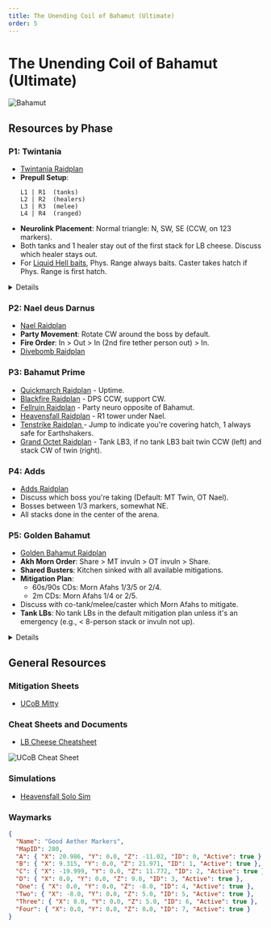 ```yaml
---
title: The Unending Coil of Bahamut (Ultimate)
order: 5
---
```


# The Unending Coil of Bahamut (Ultimate)

![Bahamut](/images/thumbnails/ultimate/Bahamut.png)

## Resources by Phase

### P1: Twintania

- [Twintania Raidplan](https://raidplan.io/plan/9WEG4AEGVdru3hyF)
- **Prepull Setup**:
  ```
  L1 | R1  (tanks)  
  L2 | R2  (healers)  
  L3 | R3  (melee)  
  L4 | R4  (ranged)
  ```
- **Neurolink Placement**: Normal triangle: N, SW, SE (CCW, on 123 markers).  
- Both tanks and 1 healer stay out of the first stack for LB cheese. Discuss which healer stays out.
- For [Liquid Hell baits](https://raidplan.io/plan/19yavfslOUU0l1Gp),
Phys. Range always baits. Caster takes hatch if Phys. Range is first hatch.

<Details title="Stop baiting liquid hells on the party!! (guide)">
  <YouTube videoId="9DDTla_pbL0" />
</Details>

### P2: Nael deus Darnus

- [Nael Raidplan](https://raidplan.io/plan/DpoJr4oE_kGz_gRU)
- **Party Movement**: Rotate CW around the boss by default.  
- **Fire Order**: In > Out > In (2nd fire tether person out) > In.  
- [Divebomb Raidplan](https://raidplan.io/plan/vi2rSC6mwW_d_QJF)

### P3: Bahamut Prime

- [Quickmarch Raidplan](https://raidplan.io/plan/3zSKK0DXeJgCLadx) - Uptime.  
- [Blackfire Raidplan](https://raidplan.io/plan/BJPnHRQMEsmOyapB) - DPS CCW, support CW.  
- [Fellruin Raidplan](https://raidplan.io/plan/-83d6AilbZGqba3j) - Party neuro opposite of Bahamut.  
- [Heavensfall Raidplan](https://raidplan.io/plan/NGpZ9S-3kiLsDzAY) - R1 tower under Nael.  
- [Tenstrike Raidplan ](https://raidplan.io/plan/2wu2LOy8wKhG29Tr) - Jump to indicate you're covering hatch, 1 always safe for Earthshakers.  
- [Grand Octet Raidplan](https://raidplan.io/plan/iunTUxGNwjAGF_7K) - Tank LB3, if no tank LB3 bait twin CCW (left) and stack CW of twin (right).

### P4: Adds

- [Adds Raidplan](https://raidplan.io/plan/AMEhnLbUmlTb7ij3)
- Discuss which boss you're taking (Default: MT Twin, OT Nael).
- Bosses between 1/3 markers, somewhat NE.
- All stacks done in the center of the arena.

### P5: Golden Bahamut

- [Golden Bahamut Raidplan](https://raidplan.io/plan/Y4WRFLhdHSQ7oLN_)
- **Akh Morn Order**: Share > MT invuln > OT invuln > Share.  
- **Shared Busters**: Kitchen sinked with all available mitigations.
- **Mitigation Plan**:
  - 60s/90s CDs: Morn Afahs 1/3/5 or 2/4.
  - 2m CDs: Morn Afahs 1/4 or 2/5.  
- Discuss with co-tank/melee/caster which Morn Afahs to mitigate.  
- **Tank LBs**: No tank LBs in the default mitigation plan unless it's an emergency (e.g., < 8-person stack or invuln not up).


<Details title="UCOB How to mid dodge/uptime dodge exaflares like a BEAST">
  <YouTube videoId="ZbrTfoIxRdE" />
</Details>

## General Resources

### Mitigation Sheets

- [UCoB Mitty](https://tinyurl.com/ucobmitty)

### Cheat Sheets and Documents
 
- [LB Cheese Cheatsheet](https://imgur.com/a/FNTZDGV)

![UCoB Cheat Sheet](/images/ultimates/ucob/ucob_cheatsheet.jpg)

### Simulations

- [Heavensfall Solo Sim](https://drive.google.com/file/d/1eNgGqA4VAPT0f3wwt37n2UHqrOF4kfuI/view)

### Waymarks

```json
{
  "Name": "Good Aether Markers",
  "MapID": 280,
  "A": { "X": 20.986, "Y": 0.0, "Z": -11.02, "ID": 0, "Active": true },
  "B": { "X": 9.315, "Y": 0.0, "Z": 21.971, "ID": 1, "Active": true },
  "C": { "X": -19.999, "Y": 0.0, "Z": 11.772, "ID": 2, "Active": true },
  "D": { "X": 0.0, "Y": 0.0, "Z": 9.0, "ID": 3, "Active": true },
  "One": { "X": 0.0, "Y": 0.0, "Z": -8.0, "ID": 4, "Active": true },
  "Two": { "X": -8.0, "Y": 0.0, "Z": 5.0, "ID": 5, "Active": true },
  "Three": { "X": 8.0, "Y": 0.0, "Z": 5.0, "ID": 6, "Active": true },
  "Four": { "X": 0.0, "Y": 0.0, "Z": 0.0, "ID": 7, "Active": true }
}
```